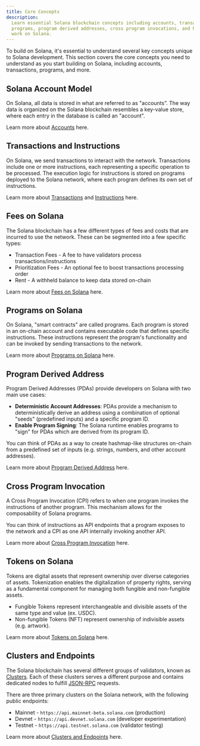 ```yaml
---
title: Core Concepts
description:
  Learn essential Solana blockchain concepts including accounts, transactions,
  programs, program derived addresses, cross program invocations, and how tokens
  work on Solana.
---
```


To build on Solana, it's essential to understand several key concepts unique to
Solana development. This section covers the core concepts you need to understand
as you start building on Solana, including accounts, transactions, programs, and
more.

## Solana Account Model

On Solana, all data is stored in what are referred to as "accounts”. The way
data is organized on the Solana blockchain resembles a key-value store, where
each entry in the database is called an "account".

Learn more about [Accounts](/docs/core/accounts) here.

## Transactions and Instructions

On Solana, we send transactions to interact with the network. Transactions
include one or more instructions, each representing a specific operation to be
processed. The execution logic for instructions is stored on programs deployed
to the Solana network, where each program defines its own set of instructions.

Learn more about [Transactions](/docs/core/transactions) and
[Instructions](/docs/core/transactions#instruction) here.

## Fees on Solana

The Solana blockchain has a few different types of fees and costs that are
incurred to use the network. These can be segmented into a few specific types:

- Transaction Fees - A fee to have validators process transactions/instructions
- Prioritization Fees - An optional fee to boost transactions processing order
- Rent - A withheld balance to keep data stored on-chain

Learn more about [Fees on Solana](/docs/core/fees) here.

## Programs on Solana

On Solana, "smart contracts" are called programs. Each program is stored in an
on-chain account and contains executable code that defines specific
instructions. These instructions represent the program's functionality and can
be invoked by sending transactions to the network.

Learn more about [Programs on Solana](/docs/core/programs) here.

## Program Derived Address

Program Derived Addresses (PDAs) provide developers on Solana with two main use
cases:

- **Deterministic Account Addresses**: PDAs provide a mechanism to
  deterministically derive an address using a combination of optional "seeds"
  (predefined inputs) and a specific program ID.
- **Enable Program Signing**: The Solana runtime enables programs to "sign" for
  PDAs which are derived from its program ID.

You can think of PDAs as a way to create hashmap-like structures on-chain from a
predefined set of inputs (e.g. strings, numbers, and other account addresses).

Learn more about [Program Derived Address](/docs/core/pda) here.

## Cross Program Invocation

A Cross Program Invocation (CPI) refers to when one program invokes the
instructions of another program. This mechanism allows for the composability of
Solana programs.

You can think of instructions as API endpoints that a program exposes to the
network and a CPI as one API internally invoking another API.

Learn more about [Cross Program Invocation](/docs/core/cpi) here.

## Tokens on Solana

Tokens are digital assets that represent ownership over diverse categories of
assets. Tokenization enables the digitalization of property rights, serving as a
fundamental component for managing both fungible and non-fungible assets.

- Fungible Tokens represent interchangeable and divisible assets of the same
  type and value (ex. USDC).
- Non-fungible Tokens (NFT) represent ownership of indivisible assets (e.g.
  artwork).

Learn more about [Tokens on Solana](/docs/core/tokens) here.

## Clusters and Endpoints

The Solana blockchain has several different groups of validators, known as
[Clusters](/docs/references/clusters). Each of these clusters serves a different purpose and
contains dedicated nodes to fulfill [JSON-RPC](/docs/rpc/) requests.

There are three primary clusters on the Solana network, with the following
public endpoints:

- Mainnet - `https://api.mainnet-beta.solana.com` (production)
- Devnet - `https://api.devnet.solana.com` (developer experimentation)
- Testnet - `https://api.testnet.solana.com` (validator testing)

Learn more about [Clusters and Endpoints](/docs/references/clusters) here.
